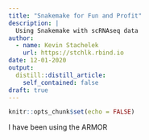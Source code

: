 ```yaml
---
title: "Snakemake for Fun and Profit"
description: |
  Using Snakemake with scRNAseq data
author:
  - name: Kevin Stachelek
    url: https://stchlk.rbind.io
date: 12-01-2020
output:
  distill::distill_article:
    self_contained: false
draft: true
---
```



```r
knitr::opts_chunk$set(echo = FALSE)
```

I have been using the ARMOR

